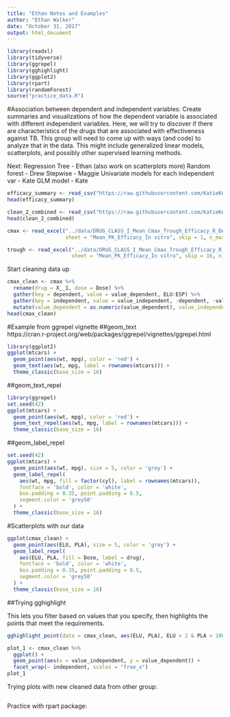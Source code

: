 ```yaml
---
title: "Ethan Notes and Examples"
author: "Ethan Walker"
date: "October 31, 2017"
output: html_document
---
```

```r
library(readxl)
library(tidyverse)
library(ggrepel)
library(gghighlight)
library(ggplot2)
library(rpart)
library(randomForest)
source("practice_data.R")
```

#Association between dependent and independent variables:
Create summaries and visualizations of how the dependent variable is
associated with different independent variables. Here, we will try to
discover if there are characteristics of the drugs that are associated
with effectiveness against TB. This group will need to come up with
ways (and code) to analyze that in the data. This might include
generalized linear models, scatterplots, and possibly other supervised
learning methods.

Next:
Regression Tree - Ethan (also work on scatterplots more)
Random forest - Drew
Stepwise - Maggie
Univariate models for each independent var - Kate
GLM model - Kate

```r
efficacy_summary <- read_csv("https://raw.githubusercontent.com/KatieKey/input_output_shiny_group/master/CSV_Files/efficacy_summary.csv")
head(efficacy_summary)

clean_2_combined <- read_csv("https://raw.githubusercontent.com/KatieKey/input_output_shiny_group/master/CSV_Files/clean_2_combined.csv")
head(clean_2_combined)
```


```r
cmax <- read_excel("../data/DRUG_CLASS_I_Mean_Cmax_Trough_Efficacy_R_DATA_ANALYSIS.xlsx", 
                   sheet = "Mean_PK_Efficacy_In vitro", skip = 1, n_max = 12)

trough <- read_excel("../data/DRUG_CLASS_I_Mean_Cmax_Trough_Efficacy_R_DATA_ANALYSIS.xlsx", 
                     sheet = "Mean_PK_Efficacy_In vitro", skip = 16, n_max = 12)
```


Start cleaning data up
```r
cmax_clean <- cmax %>%
  rename(drug = X__1, dose = Dose) %>% 
  gather(key = dependent, value = value_dependent, ELU:ESP) %>% 
  gather(key = independent, value = value_independent, -dependent, -value_dependent, - drug, -dose) %>% 
  mutate(value_dependent = as.numeric(value_dependent), value_independent = as.numeric(value_independent)) 
head(cmax_clean)
```


#Example from ggrepel vignette
##geom_text  
https://cran.r-project.org/web/packages/ggrepel/vignettes/ggrepel.html
```r
library(ggplot2)
ggplot(mtcars) +
  geom_point(aes(wt, mpg), color = 'red') +
  geom_text(aes(wt, mpg, label = rownames(mtcars))) +
  theme_classic(base_size = 16)
```

##geom_text_repel
```r
library(ggrepel)
set.seed(42)
ggplot(mtcars) +
  geom_point(aes(wt, mpg), color = 'red') +
  geom_text_repel(aes(wt, mpg, label = rownames(mtcars))) +
  theme_classic(base_size = 16)
```

##geom_label_repel
```r
set.seed(42)
ggplot(mtcars) +
  geom_point(aes(wt, mpg), size = 5, color = 'grey') +
  geom_label_repel(
    aes(wt, mpg, fill = factor(cyl), label = rownames(mtcars)),
    fontface = 'bold', color = 'white',
    box.padding = 0.35, point.padding = 0.5,
    segment.color = 'grey50'
  ) +
  theme_classic(base_size = 16)
```

#Scatterplots with our data

```r
ggplot(cmax_clean) +
  geom_point(aes(ELU, PLA), size = 5, color = 'grey') +
  geom_label_repel(
    aes(ELU, PLA, fill = Dose, label = drug),
    fontface = 'bold', color = 'white',
    box.padding = 0.35, point.padding = 0.5,
    segment.color = 'grey50'
  ) +
  theme_classic(base_size = 16)
```

##Trying gghighlight
  
This lets you filter based on values that you specify, then highlights the points that meet the requirements.
```r
gghighlight_point(data = cmax_clean, aes(ELU, PLA), ELU > 2 & PLA > 10000, label_key = drug)
```

```r
plot_1 <- cmax_clean %>% 
  ggplot() +
  geom_point(aes(x = value_independent, y = value_dependent)) +
  facet_wrap(~ independent, scales = "free_x")
plot_1
```



Trying plots with new cleaned data from other group:
```r

```


Practice with rpart package:
```r

```

